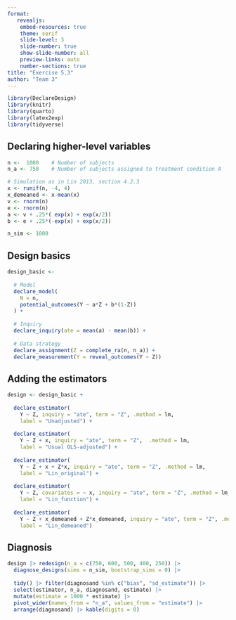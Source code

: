 ```yaml
---
format: 
   revealjs:
    embed-resources: true
    theme: serif
    slide-level: 3
    slide-number: true
    show-slide-number: all
    preview-links: auto
    number-sections: true
title: "Exercise 5.3"
author: "Team 3"
---
```


```r
library(DeclareDesign)
library(knitr)
library(quarto)
library(latex2exp)
library(tidyverse)
```


## Declaring higher-level variables

```r

n <-  1000    # Number of subjects
n_a <- 750    # Number of subjects assigned to treatment condition A

# Simulation as in Lin 2013, section 4.2.3
x <- runif(n, -4, 4)
x_demeaned <- x-mean(x)
v <- rnorm(n)
e <- rnorm(n)
a <- v + .25*( exp(x) + exp(x/2))           
b <- e + .25*(-exp(x) + exp(x/2))

n_sim <- 1000
```

## Design basics

```r
design_basic <-
  
  # Model
  declare_model(
    N = n, 
    potential_outcomes(Y ~ a*Z + b*(1-Z))
  ) + 
  
  # Inquiry
  declare_inquiry(ate = mean(a) - mean(b)) + 
  
  # Data strategy
  declare_assignment(Z = complete_ra(n, n_a)) +
  declare_measurement(Y = reveal_outcomes(Y ~ Z))
```

## Adding the estimators

```r
design <- design_basic +
  
  declare_estimator(
    Y ~ Z, inquiry = "ate", term = "Z", .method = lm, 
    label = "Unadjusted") +
  
  declare_estimator(
    Y ~ Z + x, inquiry = "ate", term = "Z",  .method = lm,
    label = "Usual OLS-adjusted") +
  
  declare_estimator(
    Y ~ Z + x + Z*x, inquiry = "ate", term = "Z", .method = lm, 
    label = "Lin_original") +
  
  declare_estimator(
    Y ~ Z, covariates = ~ x, inquiry = "ate", term = "Z", .method = lm_lin, 
    label = "Lin_function") +
  
  declare_estimator(
    Y ~ Z + x_demeaned + Z*x_demeaned, inquiry = "ate", term = "Z", .method = lm, 
    label = "Lin_demeaned")
```

## Diagnosis {.smaller}

```r
design |> redesign(n_a = c(750, 600, 500, 400, 250)) |>
  diagnose_designs(sims = n_sim, bootstrap_sims = 0) |>
  
  tidy() |> filter(diagnosand %in% c("bias", "sd_estimate")) |>
  select(estimator, n_a, diagnosand, estimate) |>
  mutate(estimate = 1000 * estimate) |>
  pivot_wider(names_from = "n_a", values_from = "estimate") |>
  arrange(diagnosand) |> kable(digits = 0)
```